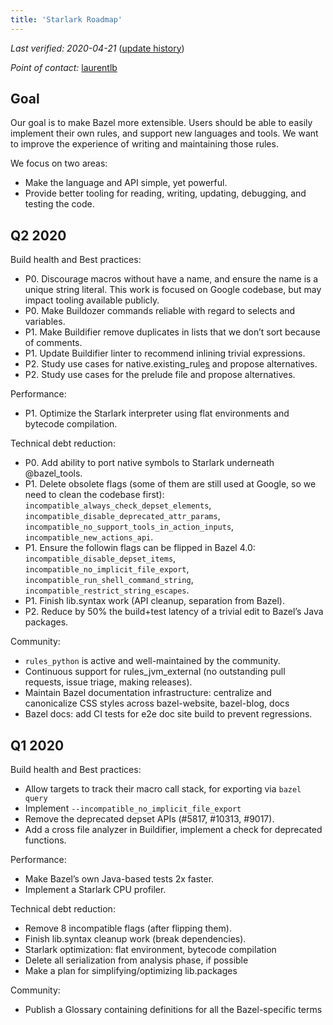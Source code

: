 ```yaml
---
title: 'Starlark Roadmap'
---
```




*Last verified: 2020-04-21*
([update history](https://github.com/bazelbuild/bazel-website/commits/master/roadmaps/starlark.md))

*Point of contact:* [laurentlb](https://github.com/laurentlb)

## Goal

Our goal is to make Bazel more extensible. Users should be able to easily
implement their own rules, and support new languages and tools. We want to
improve the experience of writing and maintaining those rules.

We focus on two areas:

* Make the language and API simple, yet powerful.
* Provide better tooling for reading, writing, updating, debugging, and testing the code.


## Q2 2020

Build health and Best practices:

* P0. Discourage macros without have a name, and ensure the name is a unique
  string literal. This work is focused on Google codebase, but may impact
  tooling available publicly.
* P0. Make Buildozer commands reliable with regard to selects and variables.
* P1. Make Buildifier remove duplicates in lists that we don’t sort because of
  comments.
* P1. Update Buildifier linter to recommend inlining trivial expressions.
* P2. Study use cases for native.existing_rule[s]() and propose alternatives.
* P2. Study use cases for the prelude file and propose alternatives.

Performance:

* P1. Optimize the Starlark interpreter using flat environments and bytecode
  compilation.

Technical debt reduction:

* P0. Add ability to port native symbols to Starlark underneath @bazel_tools.
* P1. Delete obsolete flags (some of them are still used at Google, so we need to
  clean the codebase first): `incompatible_always_check_depset_elements`,
  `incompatible_disable_deprecated_attr_params`,
  `incompatible_no_support_tools_in_action_inputs`, `incompatible_new_actions_api`.
* P1. Ensure the followin flags can be flipped in Bazel 4.0:
  `incompatible_disable_depset_items`, `incompatible_no_implicit_file_export`,
  `incompatible_run_shell_command_string`,
  `incompatible_restrict_string_escapes`.
* P1. Finish lib.syntax work (API cleanup, separation from Bazel).
* P2. Reduce by 50% the build+test latency of a trivial edit to Bazel’s Java packages.

Community:

* `rules_python` is active and well-maintained by the community.
* Continuous support for rules_jvm_external (no outstanding pull requests, issue
  triage, making releases).
* Maintain Bazel documentation infrastructure: centralize and canonicalize CSS
  styles across bazel-website, bazel-blog, docs
* Bazel docs: add CI tests for e2e doc site build to prevent regressions.

## Q1 2020

Build health and Best practices:

* Allow targets to track their macro call stack, for exporting via `bazel query`
* Implement `--incompatible_no_implicit_file_export`
* Remove the deprecated depset APIs (#5817, #10313, #9017).
* Add a cross file analyzer in Buildifier, implement a check for deprecated
  functions.

Performance:

* Make Bazel’s own Java-based tests 2x faster.
* Implement a Starlark CPU profiler.

Technical debt reduction:

* Remove 8 incompatible flags (after flipping them).
* Finish lib.syntax cleanup work (break dependencies).
* Starlark optimization: flat environment, bytecode compilation
* Delete all serialization from analysis phase, if possible
* Make a plan for simplifying/optimizing lib.packages

Community:

* Publish a Glossary containing definitions for all the Bazel-specific terms
